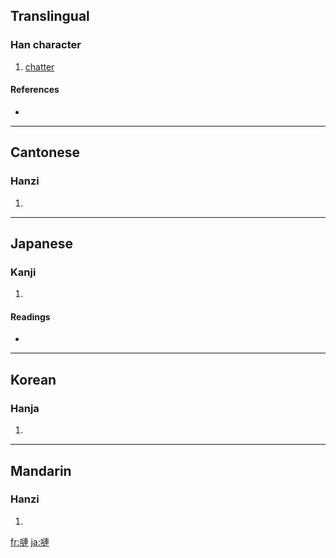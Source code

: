 ==Translingual==

===Han character===
{{Han char|rn=30|rad=口|as=11|sn=14|four=6503<sub>0</sub>|canj=口卜十十 (RYJJ)}}

# [[chatter]]

====References====
* {{Han ref|kx=0204.210|dkj=04148|dj=0427.020|hdz=10674.070|uh=55F9|ud=22009|bh=E155|bd=57685}}

----

==Cantonese==

===Hanzi===
{{yue-hanzi|jyut=|y=lin4}}

# {{defn|Cantonese|sort=口11}}

----

==Japanese==

===Kanji===
{{ja-kanji|grade=|rs=口11}}

# {{defn|Japanese|sort=口11}}

====Readings====
* {{ja-readings|on=[[れん]] (ren)|kun=}}

----

==Korean==

===Hanja===
{{ko-hanja|hangeul=련|rv=ryeon|mr=ryŏn}}

# {{defn|Korean|sort=口11}}

----

==Mandarin==

===Hanzi===
{{cmn-hanzi|pin=[[lián]] ([[lian2]])|wg=lien<sup>2</sup>}}

# {{defn|Mandarin|sort=口11}}

[[fr:嗹]]
[[ja:嗹]]